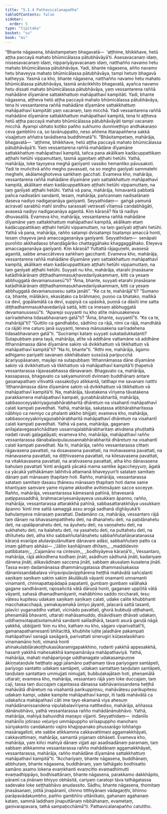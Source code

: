 ```yaml
---
title: "5.1.4 Pathavicalanapañha"
tableOfContents: false
sidebar:
  order: 5
type: "tipitaka"
basket: "su"
book: "mi"
---
```



<DynamicBreadcrumb />

<Division number="123" book="mi">

<Paragraph number="595" book="mi">
“Bhante nāgasena, bhāsitampetaṃ bhagavatā—  ‘aṭṭhime, bhikkhave, hetū aṭṭha paccayā mahato bhūmicālassa pātubhāvāyā’ti. Asesavacanaṃ idaṃ, nissesavacanaṃ idaṃ, nippariyāyavacanaṃ idaṃ, natthañño navamo hetu mahato bhūmicālassa pātubhāvāya. Yadi, bhante nāgasena, añño navamo hetu bhaveyya mahato bhūmicālassa pātubhāvāya, tampi hetuṃ bhagavā katheyya. Yasmā ca kho, bhante nāgasena, natthañño navamo hetu mahato bhūmicālassa pātubhāvāya, tasmā anācikkhito bhagavatā, ayañca navamo hetu dissati mahato bhūmicālassa pātubhāvāya, yaṃ vessantarena raññā mahādāne dīyamāne sattakkhattuṃ mahāpathavī kampitāti. Yadi, bhante nāgasena, aṭṭheva hetū aṭṭha paccayā mahato bhūmicālassa pātubhāvāya, tena hi vessantarena raññā mahādāne dīyamāne sattakkhattuṃ mahāpathavī kampitāti yaṃ vacanaṃ, taṃ micchā. Yadi vessantarena raññā mahādāne dīyamāne sattakkhattuṃ mahāpathavī kampitā, tena hi aṭṭheva hetū aṭṭha paccayā mahato bhūmicālassa pātubhāvāyāti tampi vacanaṃ micchā. Ayampi ubhato koṭiko pañho sukhumo dunniveṭhiyo andhakaraṇo ceva gambhīro ca, so tavānuppatto, neso aññena ittarapaññena sakkā visajjetuṃ aññatra tavādisena buddhimatā”ti.
</Paragraph>

<Paragraph number="596" book="mi">
“Bhāsitampetaṃ, mahārāja, bhagavatā—  ‘aṭṭhime, bhikkhave, hetū aṭṭha paccayā mahato bhūmicālassa pātubhāvāyā’ti. Yaṃ vessantarena raññā mahādāne dīyamāne sattakkhattuṃ mahāpathavī kampitā, tañca pana akālikaṃ kadācuppattikaṃ aṭṭhahi hetūhi vippamuttaṃ, tasmā agaṇitaṃ aṭṭhahi hetūhi.
</Paragraph>

<Paragraph number="597" book="mi">
Yathā, mahārāja, loke tayoyeva meghā gaṇīyanti vassiko hemantiko pāvusakoti. Yadi te muñcitvā añño megho pavassati, na so megho gaṇīyati sammatehi meghehi, akālameghotveva saṅkhaṃ gacchati. Evameva kho, mahārāja, vessantarena raññā mahādāne dīyamāne yaṃ sattakkhattuṃ mahāpathavī kampitā, akālikaṃ etaṃ kadācuppattikaṃ aṭṭhahi hetūhi vippamuttaṃ, na taṃ gaṇīyati aṭṭhahi hetūhi.
</Paragraph>

<Paragraph number="598" book="mi">
Yathā vā pana, mahārāja, himavantā pabbatā pañca nadisatāni sandanti, tesaṃ, mahārāja, pañcannaṃ nadisatānaṃ daseva nadiyo nadigaṇanāya gaṇīyanti. Seyyathidaṃ—  gaṅgā yamunā aciravatī sarabhū mahī sindhu sarassatī vetravatī vītaṃsā candabhāgāti, avasesā nadiyo nadigaṇanāya agaṇitā. Kiṃ kāraṇā? Na tā nadiyo dhuvasalilā. Evameva kho, mahārāja, vessantarena raññā mahādāne dīyamāne yaṃ sattakkhattuṃ mahāpathavī kampitā, akālikaṃ etaṃ kadācuppattikaṃ aṭṭhahi hetūhi vippamuttaṃ, na taṃ gaṇīyati aṭṭhahi hetūhi.
</Paragraph>

<Paragraph number="599" book="mi">
Yathā vā pana, mahārāja, rañño satampi dvisatampi tisatampi amaccā honti, tesaṃ chayeva janā amaccagaṇanāya gaṇīyanti. Seyyathidaṃ—  senāpati purohito akkhadasso bhaṇḍāgāriko chattaggāhako khaggaggāhako. Eteyeva amaccagaṇanāya gaṇīyanti. Kiṃ kāraṇā? Yuttattā rājaguṇehi, avasesā agaṇitā, sabbe amaccātveva saṅkhaṃ gacchanti. Evameva kho, mahārāja, vessantarena raññā mahādāne dīyamāne yaṃ sattakkhattuṃ mahāpathavī kampitā, akālikaṃ etaṃ kadācuppattikaṃ aṭṭhahi hetūhi vippamuttaṃ, na taṃ gaṇīyati aṭṭhahi hetūhi.
</Paragraph>

<Paragraph number="600" book="mi">
Suyyati nu kho, mahārāja, etarahi jinasāsane katādhikārānaṃ diṭṭhadhammasukhavedanīyakammaṃ, kitti ca yesaṃ abbhuggatā devamanussesū”ti? “Āma, bhante, suyyati etarahi jinasāsane katādhikārānaṃ diṭṭhadhammasukhavedanīyakammaṃ, kitti ca yesaṃ abbhuggatā devamanussesu satta janāti”. “Ke ca te, mahārājā”ti? “Sumano ca, bhante, mālākāro, ekasāṭako ca brāhmaṇo, puṇṇo ca bhatako, mallikā ca devī, gopālamātā ca devī, suppiyā ca upāsikā, puṇṇā ca dāsīti ime satta diṭṭhadhammasukhavedanīyā sattā, kitti ca imesaṃ abbhuggatā devamanussesū”ti.
</Paragraph>

<Paragraph number="601" book="mi">
“Aparepi suyyanti nu kho atīte mānusakeneva sarīradehena tidasabhavanaṃ gatā”ti? “Āma, bhante, suyyantī”ti. “Ke ca te, mahārājā”ti? “Guttilo ca gandhabbo, sādhīno ca rājā, nimi ca rājā, mandhātā ca rājāti ime caturo janā suyyanti, teneva mānusakena sarīradehena tidasabhavanaṃ gatā”ti. “Sucirampi kataṃ suyyati sukatadukkaṭanti? Sutapubbaṃ pana tayā, mahārāja, atīte vā addhāne vattamāne vā addhāne itthannāmassa dāne dīyamāne sakiṃ vā dvikkhattuṃ vā tikkhattuṃ vā mahāpathavī kampitā”ti? “Na hi, bhante”ti. “Atthi me, mahārāja, āgamo adhigamo pariyatti savanaṃ sikkhābalaṃ sussūsā paripucchā ācariyupāsanaṃ, mayāpi na sutapubbaṃ ‘itthannāmassa dāne dīyamāne sakiṃ vā dvikkhattuṃ vā tikkhattuṃ vā mahāpathavī kampitā’ti ṭhapetvā vessantarassa rājavasabhassa dānavaraṃ. Bhagavato ca, mahārāja, kassapassa, bhagavato ca sakyamuninoti dvinnaṃ buddhānaṃ antare gaṇanapathaṃ vītivattā vassakoṭiyo atikkantā, tatthapi me savanaṃ natthi ‘itthannāmassa dāne dīyamāne sakiṃ vā dvikkhattuṃ vā tikkhattuṃ vā mahāpathavī kampitā’ti. Na, mahārāja, tāvatakena vīriyena tāvatakena parakkamena mahāpathavī kampati, guṇabhārabharitā, mahārāja, sabbasoceyyakiriyaguṇabhārabharitā dhāretuṃ na visahantī mahāpathavī calati kampati pavedhati.
</Paragraph>

<Paragraph number="602" book="mi">
Yathā, mahārāja, sakaṭassa atibhārabharitassa nābhiyo ca nemiyo ca phalanti akkho bhijjati; evameva kho, mahārāja, sabbasoceyyakiriyaguṇabhārabharitā mahāpathavī dhāretuṃ na visahantī calati kampati pavedhati.
</Paragraph>

<Paragraph number="603" book="mi">
Yathā vā pana, mahārāja, gaganaṃ anilajalavegasañchāditaṃ ussannajalabhārabharitaṃ ativātena phuṭitattā nadati ravati gaḷagaḷāyati; evameva kho, mahārāja, mahāpathavī rañño vessantarassa dānabalavipulaussannabhārabharitā dhāretuṃ na visahantī calati kampati pavedhati. Na hi, mahārāja, rañño vessantarassa cittaṃ rāgavasena pavattati, na dosavasena pavattati, na mohavasena pavattati, na mānavasena pavattati, na diṭṭhivasena pavattati, na kilesavasena pavattati, na vitakkavasena pavattati, na arativasena pavattati, atha kho dānavasena bahulaṃ pavattati ‘kinti anāgatā yācakā mama santike āgaccheyyuṃ, āgatā ca yācakā yathākāmaṃ labhitvā attamanā bhaveyyun’ti satataṃ samitaṃ dānaṃ pati mānasaṃ ṭhapitaṃ hoti. Rañño, mahārāja, vessantarassa satataṃ samitaṃ dasasu ṭhānesu mānasaṃ ṭhapitaṃ hoti dame same khantiyaṃ saṃvare yame niyame akkodhe avihiṃsāyaṃ sacce soceyye. Rañño, mahārāja, vessantarassa kāmesanā pahīnā, bhavesanā paṭippassaddhā, brahmacariyesanāyayeva ussukkaṃ āpanno, rañño, mahārāja, vessantarassa attarakkhā pahīnā, sabbasattarakkhāya ussukkaṃ āpanno ‘kinti ime sattā samaggā assu arogā sadhanā dīghāyukā’ti bahulaṃyeva mānasaṃ pavattati. Dadamāno ca, mahārāja, vessantaro rājā taṃ dānaṃ na bhavasampattihetu deti, na dhanahetu deti, na paṭidānahetu deti, na upalāpanahetu deti, na āyuhetu deti, na vaṇṇahetu deti, na sukhahetu deti, na balahetu deti, na yasahetu deti, na puttahetu deti, na dhītuhetu deti, atha kho sabbaññutañāṇahetu sabbaññutañāṇaratanassa kāraṇā evarūpe atulavipulānuttare dānavare adāsi, sabbaññutaṃ patto ca imaṃ gāthaṃ abhāsi—
</Paragraph>

<Paragraph number="604" type="verses" book="mi">
_‘Jāliṃ kaṇhājinaṃ dhītaṃ,_  
_maddideviṃ patibbataṃ;_  
_Cajamāno na cintesiṃ,_  
_bodhiyāyeva kāraṇā’ti._  

</Paragraph>

<Paragraph number="605" book="mi">
Vessantaro, mahārāja, rājā akkodhena kodhaṃ jināti, asādhuṃ sādhunā jināti, kadariyaṃ dānena jināti, alikavādinaṃ saccena jināti, sabbaṃ akusalaṃ kusalena jināti. Tassa evaṃ dadamānassa dhammānugatassa dhammasīsakassa dānanissandabalava vīriyavipulavipphārena heṭṭhā mahāvātā sañcalanti saṇikaṃ saṇikaṃ sakiṃ sakiṃ ākulākulā vāyanti onamanti unnamanti vinamanti, chinnapattapādapā papatanti, gumbaṃ gumbaṃ valāhakā gagane sandhāvanti, rajosañcitā vātā dāruṇā honti, gaganaṃ uppīḷitā vātā vāyanti, sahasā dhamadhamāyanti, mahābhīmo saddo niccharati, tesu vātesu kupitesu udakaṃ saṇikaṃ saṇikaṃ calati, udake calite khubbhanti macchakacchapā, yamakayamakā ūmiyo jāyanti, jalacarā sattā tasanti, jalavīci yuganaddho vattati, vīcinādo pavattati, ghorā bubbuḷā uṭṭhahanti, pheṇamālā bhavanti, uttarati mahāsamuddo, disāvidisaṃ dhāvati udakaṃ, uddhaṃsotapaṭisotamukhā sandanti saliladhārā, tasanti asurā garuḷā nāgā yakkhā, ubbijjanti ‘kiṃ nu kho, kathaṃ nu kho, sāgaro viparivattatī’ti, gamanapathamesanti bhītacittā, khubhite luḷite jaladhāre pakampati mahāpathavī sanagā sasāgarā, parivattati sinerugiri kūṭaselasikharo vinamamāno hoti, vimanā honti ahinakulabiḷārakoṭṭhukasūkaramigapakkhino, rudanti yakkhā appesakkhā, hasanti yakkhā mahesakkhā kampamānāya mahāpathaviyā.
</Paragraph>

<Paragraph number="606" book="mi">
Yathā, mahārāja, mahati mahāpariyoge uddhanagate udakasampuṇṇe ākiṇṇataṇḍule heṭṭhato aggi jalamāno paṭhamaṃ tāva pariyogaṃ santāpeti, pariyogo santatto udakaṃ santāpeti, udakaṃ santattaṃ taṇḍulaṃ santāpeti, taṇḍulaṃ santattaṃ ummujjati nimujjati, bubbuḷakajātaṃ hoti, pheṇamālā uttarati; evameva kho, mahārāja, vessantaro rājā yaṃ loke duccajaṃ, taṃ caji, tassa taṃ duccajaṃ cajantassa dānassa sabhāvanissandena heṭṭhā mahāvātā dhāretuṃ na visahantā parikuppiṃsu, mahāvātesu parikupitesu udakaṃ kampi, udake kampite mahāpathavī kampi, iti tadā mahāvātā ca udakañca mahāpathavī cāti ime tayo ekamanā viya ahesuṃ mahādānanissandena vipulabalavīriyena natthediso, mahārāja, aññassa dānānubhāvo, yathā vessantarassa rañño mahādānānubhāvo. Yathā, mahārāja, mahiyā bahuvidhā maṇayo vijjanti. Seyyathidaṃ—  indanīlo mahānīlo jotiraso veḷuriyo ummāpuppho sirīsapuppho manoharo sūriyakanto candakanto vajiro khajjopanako phussarāgo lohitaṅgo masāragalloti, ete sabbe atikkamma cakkavattimaṇi aggamakkhāyati, cakkavattimaṇi, mahārāja, samantā yojanaṃ obhāseti. Evameva kho, mahārāja, yaṃ kiñci mahiyā dānaṃ vijjati api asadisadānaṃ paramaṃ, taṃ sabbaṃ atikkamma vessantarassa rañño mahādānaṃ aggamakkhāyati, vessantarassa, mahārāja, rañño mahādāne dīyamāne sattakkhattuṃ mahāpathavī kampitā”ti.
</Paragraph>

<Paragraph number="607" book="mi">
“Acchariyaṃ, bhante nāgasena, buddhānaṃ, abbhutaṃ, bhante nāgasena, buddhānaṃ, yaṃ tathāgato bodhisatto samāno asamo lokena evaṃkhanti evaṃcitto evaṃadhimutti evaṃadhippāyo, bodhisattānaṃ, bhante nāgasena, parakkamo dakkhāpito, pāramī ca jinānaṃ bhiyyo obhāsitā, cariyaṃ caratopi tāva tathāgatassa sadevake loke seṭṭhabhāvo anudassito. Sādhu, bhante nāgasena, thomitaṃ jinasāsanaṃ, jotitā jinapāramī, chinno titthiyānaṃ vādagaṇṭhi, bhinno parāpavādakumbho, pañho gambhīro uttānīkato, gahanaṃ agahanaṃ kataṃ, sammā laddhaṃ jinaputtānaṃ nibbāhanaṃ, evametaṃ, gaṇivarapavara, tathā sampaṭicchāmā”ti.

</Paragraph>
</Division>

<Paragraph number="608" type="center" book="mi">
Pathavicalanapañho catuttho.
</Paragraph>